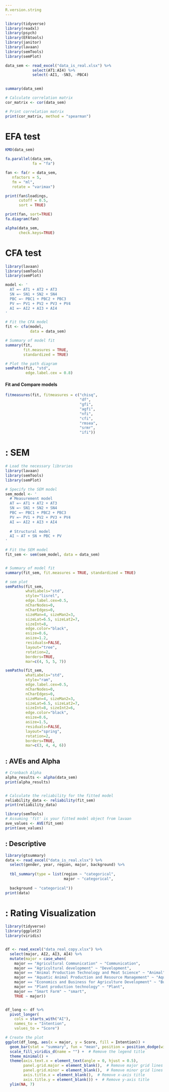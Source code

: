 ```yaml
---
R.version.string
---
```


```r
library(tidyverse)
library(readxl)
library(psych)
library(EFAtools)
library(janitor)
library(lavaan)
library(semTools)
library(semPlot)
```

```r
data_sem <- read_excel("data_is_real.xlsx") %>%
            select(AT1:AI4) %>%
            select(-AI1, -SN3, -PBC4)
  
```

```r
summary(data_sem)
```

```r
# Calculate correlation matrix
cor_matrix <- cor(data_sem)

# Print correlation matrix
print(cor_matrix, method = "spearman")
```

# EFA test

```r
KMO(data_sem)
```

```r
fa.parallel(data_sem, 
            fa = "fa")
```

```r
fan <- fa(r = data_sem,
   nfactors = 5,  
   fm = "ml",
   rotate = "varimax")

print(fan$loadings,
      cutoff = 0.5,
      sort = TRUE)

print(fan, sort=TRUE)
fa.diagram(fan)

```

```r
alpha(data_sem, 
      check.keys=TRUE)
```

# CFA test

```r
library(lavaan)
library(semTools)
library(semPlot)

model <- '
  AT =~ AT1 + AT2 + AT3
  SN =~ SN1 + SN2 + SN4 
  PBC =~ PBC1 + PBC2 + PBC3
  PV =~ PV1 + PV2 + PV3 + PV4
  AI =~ AI2 + AI3 + AI4
'

# Fit the CFA model
fit <- cfa(model, 
           data = data_sem)

# Summary of model fit
summary(fit, 
        fit.measures = TRUE, 
        standardized = TRUE)

# Plot the path diagram
semPaths(fit, "std", 
         edge.label.cex = 0.8)
```

#### Fit and Compare models

```r
fitmeasures(fit, fitmeasures = c("chisq",
                                 "df", 
                                 "gfi", 
                                 "agfi", 
                                 "nfi",
                                 "cfi",
                                 "rmsea",
                                 "srmr",
                                 "ifi")) 
```

# : SEM

```r
# Load the necessary libraries
library(lavaan)
library(semTools)
library(semPlot)

# Specify the SEM model
sem_model <- '
  # Measurement model
  AT =~ AT1 + AT2 + AT3
  SN =~ SN1 + SN2 + SN4 
  PBC =~ PBC1 + PBC2 + PBC3
  PV =~ PV1 + PV2 + PV3 + PV4
  AI =~ AI2 + AI3 + AI4
  
  # Structural model
  AI ~ AT + SN + PBC + PV
'

# Fit the SEM model
fit_sem <- sem(sem_model, data = data_sem)


# Summary of model fit
summary(fit_sem, fit.measures = TRUE, standardized = TRUE)

# sem plot
semPaths(fit_sem,
         whatLabels="std", 
         style="lisrel",
         edge.label.cex=0.5, 
         nCharNodes=0, 
         nCharEdges=0, 
         sizeMan=4, sizeMan2=3,
         sizeLat=6.5, sizeLat2=7,
         sizeInt=8,
         edge.color="black", 
         esize=0.6, 
         asize=1.2, 
         residuals=FALSE,
         layout="tree", 
         rotation=2,
         borders=TRUE,
         mar=c(4, 5, 5, 7))

```

```r
semPaths(fit_sem,
         whatLabels="std", 
         style="ram",
         edge.label.cex=0.5, 
         nCharNodes=0, 
         nCharEdges=0, 
         sizeMan=4, sizeMan2=3,
         sizeLat=6.5, sizeLat2=7,
         sizeInt=8, sizeInt2=6,
         edge.color="black", 
         esize=0.6, 
         asize=1.5, 
         residuals=FALSE,
         layout="spring", 
         rotation=2,
         borders=TRUE,
         mar=c(3, 4, 4, 6))
```

## : AVEs and Alpha

```r

# Cronbach Alpha
alpha_results <- alpha(data_sem)
print(alpha_results)


# Calculate the reliability for the fitted model
reliability_data <- reliability(fit_sem)
print(reliability_data)

library(semTools)
# Assuming 'fit' is your fitted model object from lavaan
ave_values <- AVE(fit_sem)
print(ave_values)
```

## : Descriptive

```r
library(gtsummary)
data <- read_excel("data_is_real.xlsx") %>%
  select(gender, year, region, major, background) %>% 
  
  tbl_summary(type = list(region ~ "categorical", 
                          major ~ "categorical", 
                        
  background ~ "categorical"))
print(data)
```

# : Rating Visualization

```r
library(tidyverse)
library(ggplot2)
library(viridis) 


df <- read_excel("data_real_copy.xlsx") %>% 
  select(major, AI2, AI3, AI4) %>%
  mutate(major = case_when(
    major == "Agricultural Communication" ~ "Communication",
    major == "Agricultural development" ~ "Development",
    major == "Animal Production Technology and Meat Science" ~ "Animal",
    major == "Aquatic Animal Production and Resource Management" ~ "Aquatic",
    major == "Economics and Business for Agriculture Development" ~ "Business",
    major == "Plant production technology" ~ "Plant",
    major == "Smart Farm" ~ "smart",
    TRUE ~ major))


df_long <- df %>% 
  pivot_longer(
    cols = starts_with("AI"),
    names_to = "Intention",
    values_to = "Score")

# Create the plot
ggplot(df_long, aes(x = major, y = Score, fill = Intention)) +
  geom_bar(stat = "summary", fun = "mean", position = position_dodge(width = 0.7)) +
  scale_fill_viridis_d(name = "") +  # Remove the legend title
  theme_minimal() +
  theme(axis.text.x = element_text(angle = 0, hjust = 0.5),
        panel.grid.major = element_blank(),  # Remove major grid lines
        panel.grid.minor = element_blank(),  # Remove minor grid lines
        axis.title.x = element_blank(),  # Remove x-axis title
        axis.title.y = element_blank()) +  # Remove y-axis title
  ylim(NA, 7)

```
